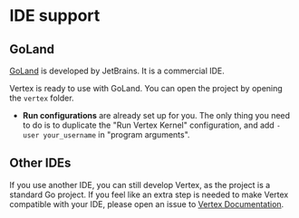 # IDE support

## GoLand

[GoLand](https://www.jetbrains.com/go/) is developed by JetBrains. It is a commercial IDE.

Vertex is ready to use with GoLand. You can open the project by opening the `vertex` folder.

- **Run configurations** are already set up for you. The only thing you need to do is to duplicate the "Run Vertex Kernel" configuration, and add `-user your_username` in "program arguments".

## Other IDEs

If you use another IDE, you can still develop Vertex, as the project is a standard Go project.
If you feel like an extra step is needed to make Vertex compatible with your IDE, please open an issue to [Vertex Documentation](https://github.com/vertex-center/docs).
